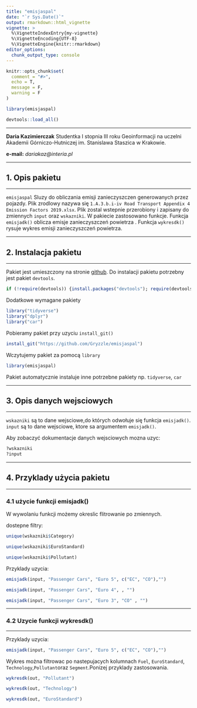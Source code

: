 ```yaml
---
title: "emisjaspal"
date: "`r Sys.Date()`"
output: rmarkdown::html_vignette
vignette: >
  %\VignetteIndexEntry{my-vignette}
  %\VignetteEncoding{UTF-8}
  %\VignetteEngine{knitr::rmarkdown}
editor_options:
  chunk_output_type: console
---
```


```r
knitr::opts_chunk$set(
  comment = "#>",
  echo = T,
  message = F,
  warning = F
)
```

```r

library(emisjaspal)

devtools::load_all()

```

***

**Daria Kazimierczak**
Studentka I stopnia III roku Geoinformacji na uczelni Akademii Górniczo-Hutniczej im. Stanislawa
Staszica w Krakowie.

**e-mail:** *dariakaz@interia.pl*

***
## 1. Opis pakietu
***

`emisjaspal` Sluzy do obliczania emisji zanieczyszczen generowanych przez pojazdy.
Plik zrodlowy nazywa się `` 1.A.3.b.i-iv Road Transport Appendix 4 Emission Factors 2019.xlsx``.
Plik zostal wstepnie przerobiony i zapisany do zmiennych ``input`` oraz ``wskazniki``.
W pakiecie zastosowano funkcje.
Funkcja ``emisjadk()`` oblicza emisje zanieczyszczeń powietrza .
Funkcja ``wykresdk()`` rysuje wykres emisji zanieczyszczeń powietrza.

***
## 2. Instalacja pakietu
***

Pakiet jest umieszczony na stronie [github](https://github.com/).
Do instalacji pakietu potrzebny jest pakiet ``devtools``.

```r

if (!require(devtools)) {install.packages("devtools"); require(devtools)}

```

Dodatkowe wymagane pakiety

```r

library("tidyverse")
library("dplyr")
library("car")

```

Pobieramy pakiet przy uzyciu ``install_git()``

```r

install_git("https://github.com/Gryzzle/emisjaspal")

```

Wczytujemy pakiet za pomocą ``library``

```r

library(emisjaspal)

```

Pakiet automatycznie instaluje inne potrzebne pakiety np. ``tidyverse``, ``car``

***
## 3. Opis danych wejsciowych
***

 ``wskazniki`` są to dane wejsciowe,do których odwołuje się funkcja ``emisjadk()``.
 ``input`` są to dane wejsciowe, ktore sa argumentem ``emisjadk()``.

Aby zobaczyć dokumentacje danych wejsciowych mozna uzyc:

```r

?wskazniki
?input

```

***
## 4. Przyklady użycia pakietu
***

### 4.1 użycie funkcji emisjadk()

W wywolaniu funkcji możemy okreslic flitrowanie po zmiennych.

dostepne filtry:
   
```r

unique(wskazniki$Category)

```


```r

unique(wskazniki$EuroStandard)

```

   
```r

unique(wskazniki$Pollutant)

```

Przyklady uzycia:


```r
emisjadk(input, "Passenger Cars", "Euro 5", c("EC", "CO"),"")
```

```r
emisjadk(input, "Passenger Cars", "Euro 4", , "")
```

```r
emisjadk(input, "Passenger Cars", "Euro 3", "CO" , "")

```

***
### 4.2 Uzycie funkcji wykresdk()
***

Przyklady uzycia:

```r

emisjadk(input, "Passenger Cars", "Euro 5", c("EC", "CO"),"")

```

Wykres można filtrowac po nastepujacych kolumnach ``Fuel``, ``EuroStandard``, ``Technology``,``Pollutant``oraz ``Segment``.Ponizej przyklady zastosowania.

```r

wykresdk(out, "Pollutant")
```

```r
wykresdk(out, "Technology")
```

```r
wykresdk(out, "EuroStandard")

```




